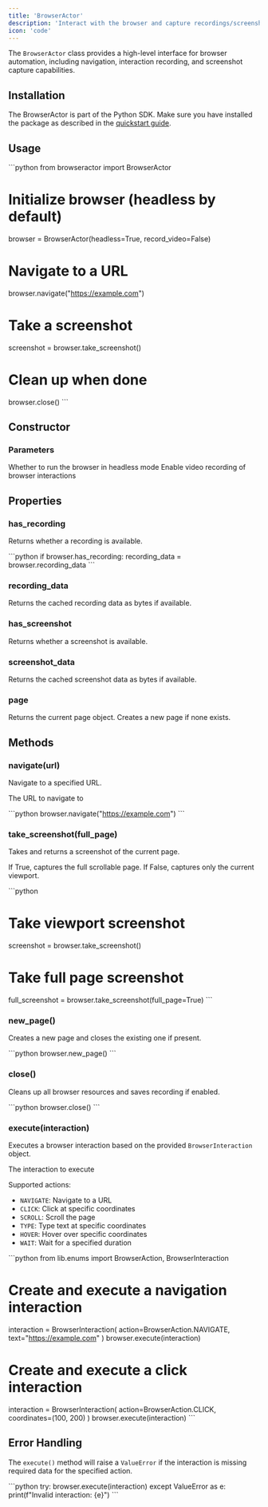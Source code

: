 ```yaml
---
title: 'BrowserActor'
description: 'Interact with the browser and capture recordings/screenshots'
icon: 'code'
---
```


The `BrowserActor` class provides a high-level interface for browser automation, including navigation, interaction recording, and screenshot capture capabilities.

## Installation

The BrowserActor is part of the Python SDK. Make sure you have installed the package as described in the [quickstart guide](/quickstart).

## Usage

\```python
from browseractor import BrowserActor

# Initialize browser (headless by default)
browser = BrowserActor(headless=True, record_video=False)

# Navigate to a URL
browser.navigate("https://example.com")

# Take a screenshot
screenshot = browser.take_screenshot()

# Clean up when done
browser.close()
\```

## Constructor

### Parameters

<ParamField path="headless" type="boolean" default="True">
  Whether to run the browser in headless mode
</ParamField>

<ParamField path="record_video" type="boolean" default="False">
  Enable video recording of browser interactions
</ParamField>

## Properties

### has_recording

Returns whether a recording is available.

\```python
if browser.has_recording:
    recording_data = browser.recording_data
\```

### recording_data

Returns the cached recording data as bytes if available.

### has_screenshot

Returns whether a screenshot is available.

### screenshot_data

Returns the cached screenshot data as bytes if available.

### page

Returns the current page object. Creates a new page if none exists.

## Methods

### navigate(url)

Navigate to a specified URL.

<ParamField path="url" type="string" required>
  The URL to navigate to
</ParamField>

\```python
browser.navigate("https://example.com")
\```

### take_screenshot(full_page)

Takes and returns a screenshot of the current page.

<ParamField path="full_page" type="boolean" default="False">
  If True, captures the full scrollable page. If False, captures only the current viewport.
</ParamField>

\```python
# Take viewport screenshot
screenshot = browser.take_screenshot()

# Take full page screenshot
full_screenshot = browser.take_screenshot(full_page=True)
\```

### new_page()

Creates a new page and closes the existing one if present.

\```python
browser.new_page()
\```

### close()

Cleans up all browser resources and saves recording if enabled.

\```python
browser.close()
\```

### execute(interaction)

Executes a browser interaction based on the provided `BrowserInteraction` object.

<ParamField path="interaction" type="BrowserInteraction" required>
  The interaction to execute
</ParamField>

Supported actions:
- `NAVIGATE`: Navigate to a URL
- `CLICK`: Click at specific coordinates
- `SCROLL`: Scroll the page
- `TYPE`: Type text at specific coordinates
- `HOVER`: Hover over specific coordinates
- `WAIT`: Wait for a specified duration

\```python
from lib.enums import BrowserAction, BrowserInteraction

# Create and execute a navigation interaction
interaction = BrowserInteraction(
    action=BrowserAction.NAVIGATE,
    text="https://example.com"
)
browser.execute(interaction)

# Create and execute a click interaction
interaction = BrowserInteraction(
    action=BrowserAction.CLICK,
    coordinates=(100, 200)
)
browser.execute(interaction)
\```

## Error Handling

The `execute()` method will raise a `ValueError` if the interaction is missing required data for the specified action.

\```python
try:
    browser.execute(interaction)
except ValueError as e:
    print(f"Invalid interaction: {e}")
\```